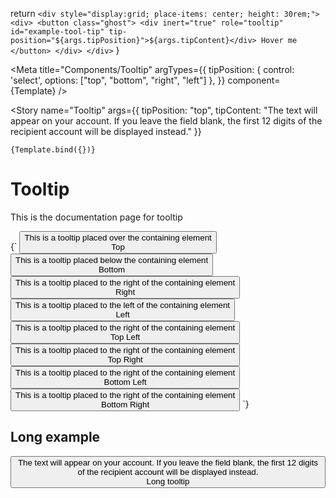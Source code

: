 
  return `
        <div style="display:grid; place-items: center; height: 30rem;">
          <div>
            <button class="ghost">
              <div inert="true" role="tooltip" id="example-tool-tip" tip-position="${args.tipPosition}">${args.tipContent}</div>
              Hover me
            </button>
          </div>
        </div>
  `
}

<Meta
  title="Components/Tooltip"
  argTypes={{
    tipPosition: {
      control: 'select',
      options: ["top", "bottom", "right", "left"]
    },
  }}
  component={Template}
/>

<Story
  name="Tooltip"
   args={{
    tipPosition: "top",
    tipContent: "The text will appear on your account. If you leave the field blank, the first 12 digits of the recipient account will be displayed instead."
   }}
>
    {Template.bind({})}
</Story>

# Tooltip

This is the documentation page for tooltip

<Canvas >
    <Story name="Positioning">
      {`
        <button>
        <div role="tooltip" id="example-tool-tip" tip-position="top">This is a tooltip placed over the containing element</div>
        Top
      </button>
      <button>
        <div role="tooltip" id="example-tool-tip" tip-position="bottom">This is a tooltip placed below the containing element</div>
        Bottom
      </button>
      <button>
        <div role="tooltip" id="example-tool-tip" tip-position="right">This is a tooltip placed to the right of the containing element</div>
        Right
      </button>
      <button>
        <div role="tooltip" id="example-tool-tip" tip-position="left">This is a tooltip placed to the left of the containing element</div>
        Left
      </button>
      <button>
        <div role="tooltip" id="example-tool-tip" tip-position="top-left">This is a tooltip placed to the right of the containing element</div>
        Top Left
      </button>
      <button>
        <div role="tooltip" id="example-tool-tip" tip-position="top-right">This is a tooltip placed to the right of the containing element</div>
        Top Right
      </button>
      <button>
        <div role="tooltip" id="example-tool-tip" tip-position="bottom-left">This is a tooltip placed to the right of the containing element</div>
        Bottom Left
      </button>
      <button>
        <div role="tooltip" id="example-tool-tip" tip-position="bottom-right">This is a tooltip placed to the right of the containing element</div>
        Bottom Right
      </button>
      `}
    </Story>
</Canvas>

## Long example

<Canvas>
    <div style={{padding: "6rem", display: "grid", gap: "1rem", alignItems: "center", justifyContent: "center"}}>
      <button>
        <div role="tooltip" id="example-tool-tip" tip-position="top">The text will appear on your account. If you leave the field blank, the first 12 digits of the recipient account will be displayed instead.</div>
        Long tooltip
      </button>
    </div>
</Canvas>
